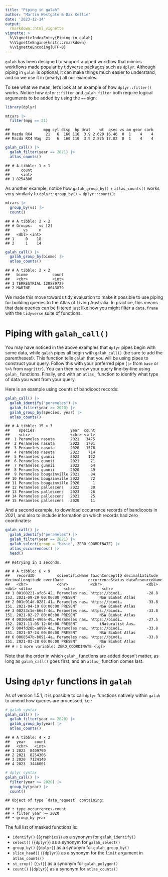 ```yaml
---
title: "Piping in galah"
author: "Martin Westgate & Dax Kellie"
date: '2023-12-14'
output:
  rmarkdown::html_vignette
vignette: >
  %\VignetteIndexEntry{Piping in galah}
  %\VignetteEngine{knitr::rmarkdown}
  %\VignetteEncoding{UTF-8}
---
```


`galah` has been designed to support a piped workflow that mimics 
workflows made popular by tidyverse packages such as `dplyr`. Although piping in
`galah` is optional, it can make things much easier to understand, and so we use
it in (nearly) all our examples.

To see what we mean, let's look at an example of how `dplyr::filter()` works. 
Notice how `dplyr::filter` and `galah_filter` both require logical arguments to 
be added by using the `==` sign:


```r
library(dplyr)

mtcars |> 
  filter(mpg == 21)
```

```
##               mpg cyl disp  hp drat    wt  qsec vs am gear carb
## Mazda RX4      21   6  160 110  3.9 2.620 16.46  0  1    4    4
## Mazda RX4 Wag  21   6  160 110  3.9 2.875 17.02  0  1    4    4
```

```r
galah_call() |>
  galah_filter(year == 2021) |>
  atlas_counts()
```

```
## # A tibble: 1 × 1
##     count
##     <int>
## 1 8254306
```

As another example, notice how `galah_group_by()` + `atlas_counts()` works very 
similarly to `dplyr::group_by()` + `dplyr::count()`:


```r
mtcars |>
  group_by(vs) |> 
  count()
```

```
## # A tibble: 2 × 2
## # Groups:   vs [2]
##      vs     n
##   <dbl> <int>
## 1     0    18
## 2     1    14
```

```r
galah_call() |>
  galah_group_by(biome) |>
  atlas_counts()
```

```
## # A tibble: 2 × 2
##   biome           count
##   <chr>           <int>
## 1 TERRESTRIAL 120889729
## 2 MARINE        6043879
```

We made this move towards tidy evaluation to make it possible to use 
piping for building queries to the Atlas of Living Australia. In practice, this 
means that data queries can be filtered just like how you might 
filter a `data.frame` with the `tidyverse` suite of functions. 

# Piping with `galah_call()`
You may have noticed in the above examples that `dplyr` pipes begin with some 
data, while `galah` pipes all begin with `galah_call()` (be sure to add the 
parentheses!). This function tells `galah` that you will be using 
pipes to construct your query. Follow this with your preferred pipe (`|>` from 
`base` or `%>%` from `magrittr`). You can then narrow your query line-by-line 
using `galah_` functions. Finally, end with an `atlas_` function to identify 
what type of data you want from your query.  
  
Here is an example using counts of bandicoot records:


```r
galah_call() |>
  galah_identify("perameles") |>
  galah_filter(year >= 2020) |>
  galah_group_by(species, year) |>
  atlas_counts()
```

```
## # A tibble: 15 × 3
##    species                year  count
##    <chr>                  <chr> <int>
##  1 Perameles nasuta       2021   3475
##  2 Perameles nasuta       2022   1701
##  3 Perameles nasuta       2020   1576
##  4 Perameles nasuta       2023    714
##  5 Perameles gunnii       2023    122
##  6 Perameles gunnii       2021     71
##  7 Perameles gunnii       2022     64
##  8 Perameles gunnii       2020     49
##  9 Perameles bougainville 2021     84
## 10 Perameles bougainville 2022     72
## 11 Perameles bougainville 2020      1
## 12 Perameles pallescens   2022     30
## 13 Perameles pallescens   2023     26
## 14 Perameles pallescens   2021     25
## 15 Perameles pallescens   2020     11
```

And a second example, to download occurrence records of bandicoots 
in 2021, and also to include information on which records had zero coordinates:


```r
galah_call() |>
  galah_identify("perameles") |>
  galah_filter(year == 2021) |>
  galah_select(group = "basic", ZERO_COORDINATE) |>
  atlas_occurrences() |>
  head()
```

```
## Retrying in 1 seconds.
```

```
## # A tibble: 6 × 9
##   recordID          scientificName taxonConceptID decimalLatitude decimalLongitude eventDate           occurrenceStatus dataResourceName
##   <chr>             <chr>          <chr>                    <dbl>            <dbl> <dttm>              <chr>            <chr>           
## 1 00108221-afc6-42… Perameles nas… https://biodi…           -28.8             153. 2021-09-29 00:00:00 PRESENT          NSW BioNet Atlas
## 2 001e914d-0281-41… Perameles nas… https://biodi…           -33.8             151. 2021-04-19 00:00:00 PRESENT          NSW BioNet Atlas
## 3 00233c1e-66df-4d… Perameles nas… https://biodi…           -33.8             151. 2021-02-27 00:00:00 PRESENT          NSW BioNet Atlas
## 4 003064b3-490a-49… Perameles nas… https://biodi…           -27.5             152. 2021-11-05 12:06:00 PRESENT          iNaturalist Aus…
## 5 004fd28b-a899-4a… Perameles nas… https://biodi…           -33.8             151. 2021-07-24 00:00:00 PRESENT          NSW BioNet Atlas
## 6 0068547b-b091-4a… Perameles nas… https://biodi…           -33.8             151. 2021-01-28 00:00:00 PRESENT          NSW BioNet Atlas
## # ℹ 1 more variable: ZERO_COORDINATE <lgl>
```

Note that the order in which `galah_` functions are added doesn't matter, as long
as `galah_call()` goes first, and an `atlas_` function comes last.

# Using `dplyr` functions in `galah`
As of version 1.5.1, it is possible to call `dplyr` functions natively within 
`galah` to amend how queries are processed, i.e.:


```r
# galah syntax
galah_call() |>
  galah_filter(year >= 2020) |>
  galah_group_by(year) |>
  atlas_counts()
```

```
## # A tibble: 4 × 2
##   year    count
##   <chr>   <int>
## 1 2022  8409790
## 2 2021  8254306
## 3 2020  7124140
## 4 2023  3446001
```

```r
# dplyr syntax
galah_call() |>
  filter(year >= 2020) |>
  group_by(year) |>
  count()
```

```
## Object of type `data_request` containing:
```

```
## • type occurrences-count
## • filter year >= 2020
## • group_by year
```
The full list of masked functions is: 

* `identify()` (`{graphics}`) as a synonym for `galah_identify()`
* `select()` (`{dplyr}`) as a synonym for `galah_select()`
* `group_by()` (`{dplyr}`) as a synonym for `galah_group_by()`
* `slice_head()` (`{dplyr}`) as a synonym for the `limit` argument in `atlas_counts()`
* `st_crop()` (`{sf}`) as a synonym for `galah_polygon()`
* `count()` (`{dplyr}`) as a synonym for `atlas_counts()`
